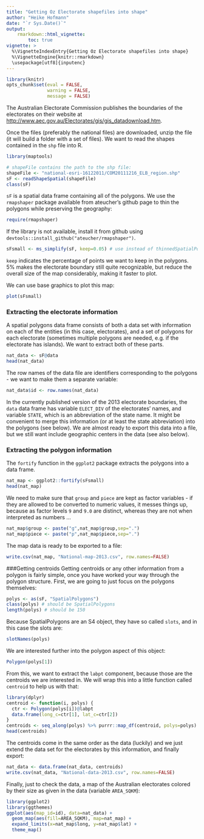 ---
title: "Getting Oz Electorate shapefiles into shape"
author: "Heike Hofmann"
date: "`r Sys.Date()`"
output: 
    rmarkdown::html_vignette:
        toc: true
vignette: >
  %\VignetteIndexEntry{Getting Oz Electorate shapefiles into shape}
  %\VignetteEngine{knitr::rmarkdown}
  \usepackage[utf8]{inputenc}
---


```{r setup, echo=FALSE}
library(knitr)
opts_chunk$set(eval = FALSE,
               warning = FALSE,
               message = FALSE)

```

The Australian Electorate Commission publishes the boundaries of the electorates on their website at [http://www.aec.gov.au/Electorates/gis/gis_datadownload.htm](http://www.aec.gov.au/Electorates/gis/gis_datadownload.htm).

Once the files (preferably the national files) are downloaded, unzip the file (it will build a folder with a set of files). We want to read the shapes contained in the `shp` file into R.
```{r, message=FALSE}
library(maptools)

# shapeFile contains the path to the shp file:
shapeFile <- "national-esri-16122011/COM20111216_ELB_region.shp"
sF <- readShapeSpatial(shapeFile)
class(sF)
```
`sF` is a spatial data frame containing all of the polygons. 
We use the `rmapshaper` package available from ateucher's github page to thin the polygons while preserving the geography:

```{r, message=FALSE}
require(rmapshaper)
```
If the library is not available, install it from github using 
`devtools::install_github("ateucher/rmapshaper")`.

```{r, message=FALSE}
sFsmall <- ms_simplify(sF, keep=0.05) # use instead of thinnedSpatialPoly
```
`keep` indicates the percentage of points we want to keep in the polygons. 5% makes the electorate boundary still quite recognizable, but reduce the overall size of the map considerably, making it faster to plot.

We can use base graphics to plot this map:
```{r, cache=TRUE, message=FALSE}
plot(sFsmall)
```


### Extracting the electorate information 

A spatial polygons data frame consists of both a data set with information on each of the entities (in this case, electorates), and a set of polygons for each electorate (sometimes multiple polygons are needed, e.g. if the electorate has islands). We want to extract both of these parts.
```{r, message=FALSE}
nat_data <- sF@data
head(nat_data)
```
The row names of the data file are identifiers corresponding to the polygons - we want to make them a separate variable:
```{r, message=FALSE}
nat_data$id <- row.names(nat_data)
```
In the currently published version of the 2013 electorate boundaries, the `data` data frame has variable `ELECT_DIV` of the electorates' names, and variable `STATE`, which is an abbreviation of the state name. It might be convenient to merge this information (or at least the state abbreviation) into the polygons (see below).
We are almost ready to export this data  into a file, but we still want include geographic centers in the data (see also below).

### Extracting the polygon information 

The `fortify` function in the `ggplot2` package extracts the polygons into a data frame. 
```{r}
nat_map <- ggplot2::fortify(sFsmall)
head(nat_map)

```

We need to make sure that `group` and `piece` are kept as factor variables - if they are allowed to be converted to numeric values, it messes things up, because as factor levels `9` and `9.0` are distinct, whereas they are not when interpreted as numbers ...
```{r}
nat_map$group <- paste("g",nat_map$group,sep=".")
nat_map$piece <- paste("p",nat_map$piece,sep=".")
```
The map data is ready to be exported to a file:
```{r}
write.csv(nat_map, "National-map-2013.csv", row.names=FALSE)
```

###Getting centroids 
Getting centroids or any other information from a polygon is fairly simple, once you have worked your way through the polygon structure.
First, we are going to just focus on the polygons themselves:
```{r}
polys <- as(sF, "SpatialPolygons")
class(polys) # should be SpatialPolygons
length(polys) # should be 150
```

Because SpatialPolygons are an S4 object, they have so called `slots`, and in this case the slots are:
```{r}
slotNames(polys)
```
We are interested further into the polygon aspect of this object:

```{r}
Polygon(polys[1])
```
From this, we want to extract the `labpt` component, because those are the centroids we are interested in. We will wrap this into a little function called `centroid` to help us with that:

```{r, message=FALSE, warning=FALSE}
library(dplyr)
centroid <- function(i, polys) {
  ctr <- Polygon(polys[i])@labpt
  data.frame(long_c=ctr[1], lat_c=ctr[2])
}
centroids <- seq_along(polys) %>% purrr::map_df(centroid, polys=polys)
head(centroids)
```
The centroids come in the same order as the data (luckily) and we just extend the data set for the electorates by this information, and finally export:
```{r, message=FALSE, warning=FALSE}
nat_data <- data.frame(nat_data, centroids)
write.csv(nat_data, "National-data-2013.csv", row.names=FALSE)
```


Finally, just to check the data, a map of the Australian electorates colored by their size as given in the data (variable `AREA_SQKM`):
```{r, message=FALSE, warning=FALSE}
library(ggplot2)
library(ggthemes)
ggplot(aes(map_id=id), data=nat_data) +
  geom_map(aes(fill=AREA_SQKM), map=nat_map) +
  expand_limits(x=nat_map$long, y=nat_map$lat) + 
  theme_map()
```

